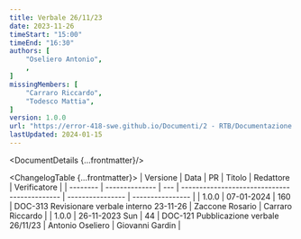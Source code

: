 ```yaml
---
title: Verbale 26/11/23
date: 2023-11-26
timeStart: "15:00"
timeEnd: "16:30"
authors: [
	"Oseliero Antonio",
	,
]
missingMembers: [
	"Carraro Riccardo",
	"Todesco Mattia",
]
version: 1.0.0
url: "https://error-418-swe.github.io/Documenti/2 - RTB/Documentazione interna/Verbali/23-11-26_v1.0.0.pdf"
lastUpdated: 2024-01-15
---
```



<DocumentDetails {...frontmatter}/>

<ChangelogTable {...frontmatter}>
| Versione | Data           | PR  | Titolo                                       | Redattore        | Verificatore     |
| -------- | -------------- | --- | -------------------------------------------- | ---------------- | ---------------- |
| 1.0.0    | 07-01-2024     | 160 | DOC-313 Revisionare verbale interno 23-11-26 | Zaccone Rosario  | Carraro Riccardo |
| 1.0.0    | 26-11-2023 Sun | 44  | DOC-121 Pubblicazione verbale 26/11/23       | Antonio Oseliero | Giovanni Gardin  |
</ChangelogTable>

